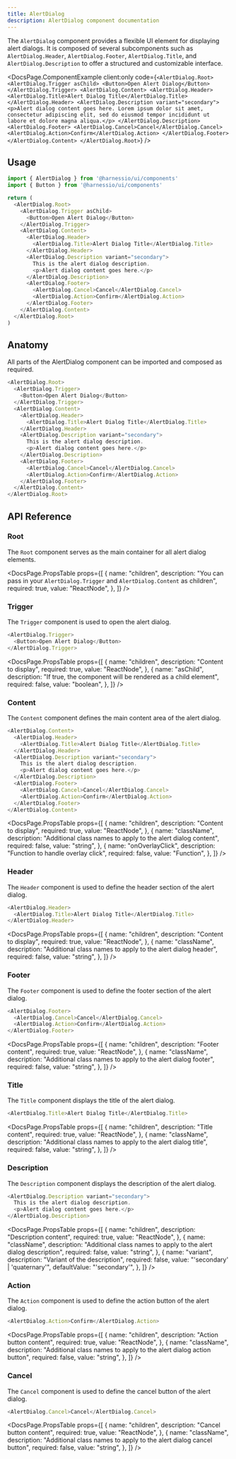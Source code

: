 ```yaml
---
title: AlertDialog
description: AlertDialog component documentation
---
```


The `AlertDialog` component provides a flexible UI element for displaying alert dialogs. It is composed of several subcomponents such as `AlertDialog.Header`, `AlertDialog.Footer`, `AlertDialog.Title`, and `AlertDialog.Description` to offer a structured and customizable interface.


<DocsPage.ComponentExample
  client:only
  code={`<AlertDialog.Root>
    <AlertDialog.Trigger asChild>
      <Button>Open Alert Dialog</Button>
    </AlertDialog.Trigger>
    <AlertDialog.Content>
      <AlertDialog.Header>
        <AlertDialog.Title>Alert Dialog Title</AlertDialog.Title>
      </AlertDialog.Header>
      <AlertDialog.Description variant="secondary">
        <p>Alert dialog content goes here. Lorem ipsum dolor sit amet, consectetur adipiscing elit, sed do eiusmod tempor incididunt ut labore et dolore magna aliqua.</p>
      </AlertDialog.Description>
      <AlertDialog.Footer>
        <AlertDialog.Cancel>Cancel</AlertDialog.Cancel>
        <AlertDialog.Action>Confirm</AlertDialog.Action>
      </AlertDialog.Footer>
    </AlertDialog.Content>
  </AlertDialog.Root>`}
/>

## Usage

```typescript jsx
import { AlertDialog } from '@harnessio/ui/components'
import { Button } from '@harnessio/ui/components'

return (
  <AlertDialog.Root>
    <AlertDialog.Trigger asChild>
      <Button>Open Alert Dialog</Button>
    </AlertDialog.Trigger>
    <AlertDialog.Content>
      <AlertDialog.Header>
        <AlertDialog.Title>Alert Dialog Title</AlertDialog.Title>
      </AlertDialog.Header>
      <AlertDialog.Description variant="secondary">
        This is the alert dialog description.
        <p>Alert dialog content goes here.</p>
      </AlertDialog.Description>
      <AlertDialog.Footer>
        <AlertDialog.Cancel>Cancel</AlertDialog.Cancel>
        <AlertDialog.Action>Confirm</AlertDialog.Action>
      </AlertDialog.Footer>
    </AlertDialog.Content>
  </AlertDialog.Root>
)
```

## Anatomy

All parts of the AlertDialog component can be imported and composed as required.

```typescript jsx
<AlertDialog.Root>
  <AlertDialog.Trigger>
    <Button>Open Alert Dialog</Button>
  </AlertDialog.Trigger>
  <AlertDialog.Content>
    <AlertDialog.Header>
      <AlertDialog.Title>Alert Dialog Title</AlertDialog.Title>
    </AlertDialog.Header>
    <AlertDialog.Description variant="secondary">
      This is the alert dialog description.
      <p>Alert dialog content goes here.</p>
    </AlertDialog.Description>
    <AlertDialog.Footer>
      <AlertDialog.Cancel>Cancel</AlertDialog.Cancel>
      <AlertDialog.Action>Confirm</AlertDialog.Action>
    </AlertDialog.Footer>
  </AlertDialog.Content>
</AlertDialog.Root>
```

## API Reference

### Root

The `Root` component serves as the main container for all alert dialog elements.

<DocsPage.PropsTable
  props={[
    {
      name: "children",
      description:
        "You can pass in your `AlertDialog.Trigger` and `AlertDialog.Content` as children",
      required: true,
      value: "ReactNode",
    },
  ]}
/>

### Trigger

The `Trigger` component is used to open the alert dialog.

```typescript jsx
<AlertDialog.Trigger>
  <Button>Open Alert Dialog</Button>
</AlertDialog.Trigger>
```

<DocsPage.PropsTable
  props={[
    {
      name: "children",
      description: "Content to display",
      required: true,
      value: "ReactNode",
    },
    {
      name: "asChild",
      description: "If true, the component will be rendered as a child element",
      required: false,
      value: "boolean",
    },
  ]}
/>

### Content

The `Content` component defines the main content area of the alert dialog.

```typescript jsx
<AlertDialog.Content>
  <AlertDialog.Header>
    <AlertDialog.Title>Alert Dialog Title</AlertDialog.Title>
  </AlertDialog.Header>
  <AlertDialog.Description variant="secondary">
    This is the alert dialog description.
    <p>Alert dialog content goes here.</p>
  </AlertDialog.Description>
  <AlertDialog.Footer>
    <AlertDialog.Cancel>Cancel</AlertDialog.Cancel>
    <AlertDialog.Action>Confirm</AlertDialog.Action>
  </AlertDialog.Footer>
</AlertDialog.Content>
```

<DocsPage.PropsTable
  props={[
    {
      name: "children",
      description: "Content to display",
      required: true,
      value: "ReactNode",
    },
    {
      name: "className",
      description:
        "Additional class names to apply to the alert dialog content",
      required: false,
      value: "string",
    },
    {
      name: "onOverlayClick",
      description: "Function to handle overlay click",
      required: false,
      value: "Function",
    },
  ]}
/>

### Header

The `Header` component is used to define the header section of the alert dialog.

```typescript jsx
<AlertDialog.Header>
  <AlertDialog.Title>Alert Dialog Title</AlertDialog.Title>
</AlertDialog.Header>
```

<DocsPage.PropsTable
  props={[
    {
      name: "children",
      description: "Content to display",
      required: true,
      value: "ReactNode",
    },
    {
      name: "className",
      description: "Additional class names to apply to the alert dialog header",
      required: false,
      value: "string",
    },
  ]}
/>

### Footer

The `Footer` component is used to define the footer section of the alert dialog.

```typescript jsx
<AlertDialog.Footer>
  <AlertDialog.Cancel>Cancel</AlertDialog.Cancel>
  <AlertDialog.Action>Confirm</AlertDialog.Action>
</AlertDialog.Footer>
```

<DocsPage.PropsTable
  props={[
    {
      name: "children",
      description: "Footer content",
      required: true,
      value: "ReactNode",
    },
    {
      name: "className",
      description: "Additional class names to apply to the alert dialog footer",
      required: false,
      value: "string",
    },
  ]}
/>

### Title

The `Title` component displays the title of the alert dialog.

```typescript jsx
<AlertDialog.Title>Alert Dialog Title</AlertDialog.Title>
```

<DocsPage.PropsTable
  props={[
    {
      name: "children",
      description: "Title content",
      required: true,
      value: "ReactNode",
    },
    {
      name: "className",
      description: "Additional class names to apply to the alert dialog title",
      required: false,
      value: "string",
    },
  ]}
/>

### Description

The `Description` component displays the description of the alert dialog.

```typescript jsx
<AlertDialog.Description variant="secondary">
  This is the alert dialog description.
  <p>Alert dialog content goes here.</p>
</AlertDialog.Description>
```

<DocsPage.PropsTable
  props={[
    {
      name: "children",
      description: "Description content",
      required: true,
      value: "ReactNode",
    },
    {
      name: "className",
      description:
        "Additional class names to apply to the alert dialog description",
      required: false,
      value: "string",
    },
    {
      name: "variant",
      description: "Variant of the description",
      required: false,
      value: "'secondary' | 'quaternary'",
      defaultValue: "'secondary'",
    },
  ]}
/>

### Action

The `Action` component is used to define the action button of the alert dialog.

```typescript jsx
<AlertDialog.Action>Confirm</AlertDialog.Action>
```

<DocsPage.PropsTable
  props={[
    {
      name: "children",
      description: "Action button content",
      required: true,
      value: "ReactNode",
    },
    {
      name: "className",
      description:
        "Additional class names to apply to the alert dialog action button",
      required: false,
      value: "string",
    },
  ]}
/>

### Cancel

The `Cancel` component is used to define the cancel button of the alert dialog.

```typescript jsx
<AlertDialog.Cancel>Cancel</AlertDialog.Cancel>
```

<DocsPage.PropsTable
  props={[
    {
      name: "children",
      description: "Cancel button content",
      required: true,
      value: "ReactNode",
    },
    {
      name: "className",
      description:
        "Additional class names to apply to the alert dialog cancel button",
      required: false,
      value: "string",
    },
  ]}
/>
